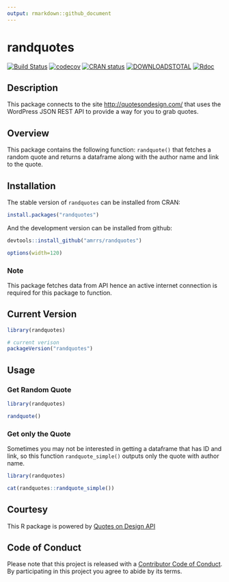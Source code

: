 ```yaml
---
output: rmarkdown::github_document
---
```


# randquotes

[![Build Status](https://travis-ci.org/amrrs/randquotes.svg?branch=master)](https://travis-ci.org/amrrs/randquotes) [![codecov](https://codecov.io/gh/amrrs/randquotes/branch/master/graph/badge.svg)](https://codecov.io/gh/amrrs/randquotes) [![CRAN status](https://www.r-pkg.org/badges/version/randquotes)](https://cran.r-project.org/package=randquotes) [![DOWNLOADSTOTAL](https://cranlogs.r-pkg.org/badges/grand-total/randquotes)](https://cranlogs.r-pkg.org/badges/grand-total/randquotes) [![Rdoc](http://www.rdocumentation.org/badges/version/randquotes)](http://www.rdocumentation.org/packages/randquotes) 


## Description

This package connects to the site <http://quotesondesign.com/> that uses the WordPress JSON REST API to provide a way for you to grab quotes.

## Overview

This package contains the following function:
`randquote()` that fetches a random quote and returns a dataframe along with the author name and link to the quote.

## Installation

The stable version of `randquotes` can be installed from CRAN:

```r
install.packages("randquotes")
```

And the development version can be installed from github:

```r
devtools::install_github("amrrs/randquotes")
```

```r
options(width=120)
```

### Note

This package fetches data from API hence an active internet connection is required for this package to function.

## Current Version

```r
library(randquotes)

# current verison
packageVersion("randquotes")

```

## Usage

### Get Random Quote

```r
library(randquotes)

randquote()
```
### Get only the Quote

Sometimes you may not be interested in getting a dataframe that has ID and link, so this function `randquote_simple()` outputs only the quote with author name.

```r
library(randquotes)

cat(randquotes::randquote_simple())
```

## Courtesy

This R package is powered by [Quotes on Design API](https://quotesondesign.com/api-v4-0/)

## Code of Conduct

Please note that this project is released with a [Contributor Code of Conduct](CONDUCT.md). By participating in this project you agree to abide by its terms.